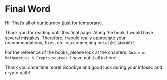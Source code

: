 # Final Word {.unnumbered}

Hi! That's all of our journey (just for temporary).

Thank you for reading until this final page. Along the book, I would have several mistakes. Therefore, I would really appreciate your recommendations, fixes, etc. via connecting me at `@h114mx001`!

For the reference of the books, please look at the chapters: `Guide on Mathematics & Crypto sources`. I have put it all in here!

Thank you once time more! Goodbye and good luck during your infosec and crypto path!